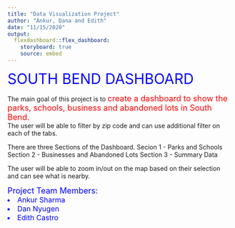 ```yaml
---
title: "Data Visualization Project"
author: "Ankur, Dana and Edith"
date: "11/15/2020"
output: 
  flexdashboard::flex_dashboard:
    storyboard: true
    source: embed
---
```



 <font size = "6" color = "blue"> SOUTH BEND DASHBOARD </font>

 The main goal of this project is to <font size="4" color="red"> create a dashboard to show the parks, schools, business and abandoned lots in South Bend. </font> 
 <br>
 The user will be able to filter by zip code and can use additional filter on each of the tabs. 
 <br>
 
 There are three Sections of the Dashboard.
 Secion 1 - Parks and Schools
 Section 2 - Businesses and Abandoned Lots
 Section 3 - Summary Data
 
 The user will be able to zoom in/out on the map based on their selection and can see what is nearby.
 
 
 

<font size="4" color="blue"> Project Team Members: </font> <br>
<font size="3" color="blue"><li> Ankur Sharma </li>
<li> Dan Nyugen </li>
<li> Edith Castro </li></font> <br>
